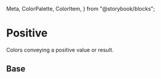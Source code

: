   Meta,
  ColorPalette,
  ColorItem,
} from "@storybook/blocks";

<Meta title="Theme/Palettes/Positive" />

# Positive

Colors conveying a positive value or result.

## Base

<ColorContainer className="paletteContainer">
  <ColorPalette className="docs">
    <ColorItem
      title="Foreground"
      subtitle="--salt-palette-positive-foreground"
      colors={{
        "--salt-palette-positive-foreground":
          "var(--salt-palette-positive-foreground)",
      }}
    />
  </ColorPalette>
</ColorContainer>
